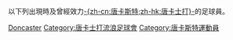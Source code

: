 {{Catnav|頁面分類|...|英國足球|英格蘭足球|效力英格蘭球會的球員}}

以下列出現時及曾經效力[[唐卡斯特足球俱乐部|-{zh-cn:唐卡斯特;zh-hk:唐卡士打}-]]的足球員。

[[Category:效力英格蘭球會的球員|Doncaster]]
[[Category:唐卡士打流浪足球會|Category:唐卡士打流浪足球會]]
[[Category:唐卡斯特運動員|Category:唐卡斯特運動員]]